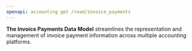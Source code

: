 ```yaml
---
openapi: accounting get /read/invoice_payments
---
```


**The Invoice Payments Data Model** streamlines the representation and management of invoice payment information across multiple accounting platforms. 
